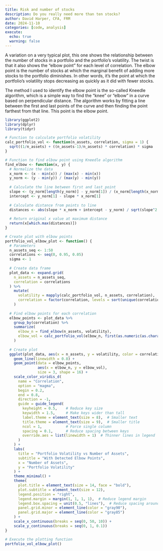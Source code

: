 ```yaml
---
title: Risk and number of stocks
description: Do you really need more than ten stocks?
author: David Harper, CFA, FRM
date: 2024-11-10
categories: [code, analysis]
execute: 
  echo: true
  warning: false
---
```


A variation on a very typical plot, this one shows the relationship between the number of stocks in a portfolio and the portfolio's volatility. The twist is that it also shows the "elbow point" for each level of correlation. The elbow point is the number of stocks at which the marginal benefit of adding more stocks to the portfolio diminishes. In other words, it's the point at which the portfolio's volatility stops decreasing as quickly as it did with fewer stocks.

The method I used to identify the elbow point is the so-called Kneedle algorithm, which is a simple way to find the "knee" or "elbow" in a curve based on perpendicular distance. The algorithm works by fitting a line between the first and last points of the curve and then finding the point farthest from that line. This point is the elbow point.

```r

library(ggplot2)
library(dplyr)
library(tidyr)

# Function to calculate portfolio volatility
calc_portfolio_vol <- function(n_assets, correlation, sigma = 1) {
  sqrt((1/n_assets) + ((n_assets-1)/n_assets) * correlation) * sigma
}

# Function to find elbow point using Kneedle algorithm
find_elbow <- function(x, y) {
  # Normalize the data
  x_norm <- (x - min(x)) / (max(x) - min(x))
  y_norm <- (y - min(y)) / (max(y) - min(y))
  
  # Calculate the line between first and last point
  slope <- (y_norm[length(y_norm)] - y_norm[1]) / (x_norm[length(x_norm)] - x_norm[1])
  intercept <- y_norm[1] - slope * x_norm[1]
  
  # Calculate distance from points to line
  distances <- abs(slope * x_norm + intercept - y_norm) / sqrt(slope^2 + 1)
  
  # Return original x value at maximum distance
  return(x[which.max(distances)])
}

# Create plot with elbow points
portfolio_vol_elbow_plot <- function() {
  # Parameters
  n_assets_seq <- 1:50
  correlations <- seq(0, 0.95, 0.05)
  sigma <- 1
  
  # Create data frame
  plot_data <- expand.grid(
    n_assets = n_assets_seq,
    correlation = correlations
  ) %>%
    mutate(
      volatility = mapply(calc_portfolio_vol, n_assets, correlation),
      correlation = factor(correlation, levels = sort(unique(correlation), decreasing = TRUE))
    )
  
  # Find elbow points for each correlation
  elbow_points <- plot_data %>%
    group_by(correlation) %>%
    summarize(
      elbow_n = find_elbow(n_assets, volatility),
      elbow_vol = calc_portfolio_vol(elbow_n, first(as.numeric(as.character(correlation))))
    )
  
  # Create plot
  ggplot(plot_data, aes(x = n_assets, y = volatility, color = correlation)) +
    geom_line(linewidth = 0.8) +
    geom_point(data = elbow_points, 
               aes(x = elbow_n, y = elbow_vol),
               size = 3, shape = 16) +
    scale_color_viridis_d(
      name = "Correlation",
      option = "magma",
      begin = 0.2,
      end = 0.8,
      direction = -1,
      guide = guide_legend(
        keyheight = 0.5,    # Reduce key size
        keywidth = 1.5,     # Make keys wider than tall
        label.theme = element_text(size = 8),  # Smaller text
        title.theme = element_text(size = 9),  # Smaller title
        ncol = 1,           # Force single column
        spacing = 0.1,      # Reduce spacing between keys
        override.aes = list(linewidth = 1)  # Thinner lines in legend
      )
    ) +
    labs(
      title = "Portfolio Volatility vs Number of Assets",
      subtitle = "With Detected Elbow Points",
      x = "Number of Assets",
      y = "Portfolio Volatility"
    ) +
    theme_minimal() +
    theme(
      plot.title = element_text(size = 14, face = "bold"),
      plot.subtitle = element_text(size = 12),
      legend.position = "right",
      legend.margin = margin(1, 1, 1, 1),  # Reduce legend margin
      legend.box.spacing = unit(0.5, "lines"),  # Reduce spacing around legend box
      panel.grid.minor = element_line(color = "gray90"),
      panel.grid.major = element_line(color = "gray85")
    ) +
    scale_x_continuous(breaks = seq(0, 50, 10)) +
    scale_y_continuous(breaks = seq(0, 1, 0.1))
}

# Execute the plotting function
portfolio_vol_elbow_plot()

```
